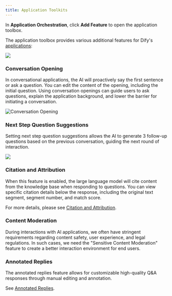 ```yaml
---
title: Application Toolkits
---
```


In **Application Orchestration**, click **Add Feature** to open the application toolbox.

The application toolbox provides various additional features for Dify's [applications](../#application_type):

![](https://assets-docs.dify.ai/dify-enterprise-mintlify/en/guides/application-orchestrate/app-toolkits/d74a330f5d7723a8aa8c0ca920d0d49a.png)

### Conversation Opening

In conversational applications, the AI will proactively say the first sentence or ask a question. You can edit the content of the opening, including the initial question. Using conversation openings can guide users to ask questions, explain the application background, and lower the barrier for initiating a conversation.

![Conversation Opening](https://assets-docs.dify.ai/dify-enterprise-mintlify/en/guides/application-orchestrate/app-toolkits/e5362d03d059d2837c653bff6fdf9964.png)

### Next Step Question Suggestions

Setting next step question suggestions allows the AI to generate 3 follow-up questions based on the previous conversation, guiding the next round of interaction.

![](https://assets-docs.dify.ai/dify-enterprise-mintlify/en/guides/application-orchestrate/app-toolkits/cd5b2fab9415165d7b52ca1461055ce2.png)

### Citation and Attribution

When this feature is enabled, the large language model will cite content from the knowledge base when responding to questions. You can view specific citation details below the response, including the original text segment, segment number, and match score.

For more details, please see [Citation and Attribution](https://docs.dify.ai/guides/knowledge-base/retrieval-test-and-citation#id-2.-citation-and-attribution).

### Content Moderation

During interactions with AI applications, we often have stringent requirements regarding content safety, user experience, and legal regulations. In such cases, we need the "Sensitive Content Moderation" feature to create a better interaction environment for end users.

### Annotated Replies

The annotated replies feature allows for customizable high-quality Q\&A responses through manual editing and annotation.

See [Annotated Replies](../../annotation/annotation-reply.md).
